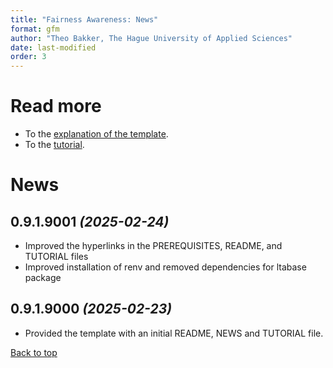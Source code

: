 ```yaml
---
title: "Fairness Awareness: News"
format: gfm
author: "Theo Bakker, The Hague University of Applied Sciences"
date: last-modified
order: 3
---
```


<a name="top"></a>

# Read more

-   To the [explanation of the template](README.md).
-   To the [tutorial](TUTORIAL.md).

# News

## 0.9.1.9001 *(2025-02-24)*

-   Improved the hyperlinks in the PREREQUISITES, README, and TUTORIAL files
-   Improved installation of renv and removed dependencies for ltabase package

## 0.9.1.9000 *(2025-02-23)*

-   Provided the template with an initial README, NEWS and TUTORIAL file.

[Back to top](#top)
